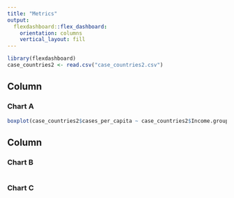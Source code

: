 ```yaml
---
title: "Metrics"
output: 
  flexdashboard::flex_dashboard:
    orientation: columns
    vertical_layout: fill
---
```


```r
library(flexdashboard)
case_countries2 <- read.csv("case_countries2.csv")
```

Column {data-width=650}
-----------------------------------------------------------------------

### Chart A

```r
boxplot(case_countries2$cases_per_capita ~ case_countries2$Income.group)
```

Column {data-width=350}
-----------------------------------------------------------------------

### Chart B

```r

```

### Chart C

```r

```

